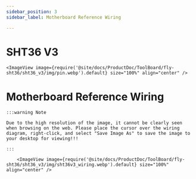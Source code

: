 ```yaml
---
sidebar_position: 3
sidebar_label: Motherboard Reference Wiring

---
```




# SHT36 V3

    <ImageView image={require('@site/docs/ProductDoc/ToolBoard/fly-sht36/sht36_v3/img/pin.webp').default} size="100%" align="center" />


# Motherboard Reference Wiring

    :::warning Note

    Due to the high resolution of the image, it cannot be clearly seen when browsing on the web. Please place the cursor over the wiring diagram, right-click, and select "Save Image As" to save the image to your desktop for viewing!!!

    :::

        <ImageView image={require('@site/docs/ProductDoc/ToolBoard/fly-sht36/sht36_v3/img/sht36v3_wiring.webp').default} size="100%" align="center" />